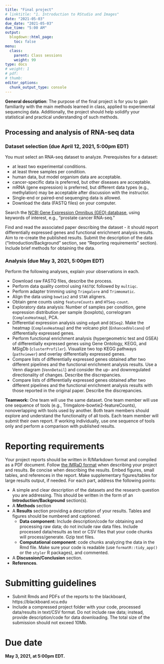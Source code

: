 ```yaml
---
title: "Final project"
# linktitle: "1. Introduction to RStudio and Images"
date: "2021-05-03"
due_date: "2021-05-03"
due_time: "5:00 AM"
output:
  blogdown::html_page:
    toc: false
menu:
  class:
    parent: Class sessions
    weight: 99
type: docs
# weight: 1 
# pdf: 
# thumb: 
editor_options: 
  chunk_output_type: console
---
```



**General description**: The purpose of the final project is for you to gain familiarity with the main methods learned in class, applied to experimental sequencing data. Additionally, the project should help solidify your statistical and practical understanding of such methods.

<!--For your project, you are required to complete two parts - 1) processing and analysis of raw RNA-seq data and 2) performing integrative analysis of two types of processed TCGA data, e.g., gene expression and methylation, or gene expression and ATAC-seq.-->

## Processing and analysis of RNA-seq data

### Dataset selection (due April 12, 2021, 5:00pm EDT)

You must select an RNA-seq dataset to analyze. Prerequisites for a dataset: 

- at least two experimental conditions.
- at least three samples per condition.
- human data, but model organism data are acceptable.
- cancer-specific data is preferred, but other diseases are acceptable.
- mRNA (gene expression) is preferred, but different data types (e.g., methylation) may be acceptable after discussion with the instructor.
<!--- your own data permitted after discussion with the instructor.-->
- Single-end or paired-end sequenging data is allowed.
- Download the data (FASTQ files) on your computer.

<!--Choose experimental condition of interest (e.g., a particular cancer type, environmental exposure, immunologic or neurologic disease). -->Search the [NCBI Gene Expression Omnibus (GEO) database](http://www.ncbi.nlm.nih.gov/geo/), using keywords of interest, e.g., "prostate cancer RNA-seq." 

Find and read the associated paper describing the dataset - it should report differentially expressed genes and functional enrichment analysis results. Aim to re-create the published results. Submit the description of the data ("Introduction/Background" section, see "Reporting requirements" section).  Include brief methods for obtaining the data.

### Analysis (due May 3, 2021, 5:00pm EDT)

Perform the following analyses, explain your observations in each.

- Download raw FASTQ files, describe the process.
- Perform data quality control using `FASTQC` followed by `multiqc`.
- Perform adapter trimming using `Trimgalore` and `Trimmomatic`.
- Align the data using `bowtie2` and `STAR` aligners.
- Obtain gene counts using `featureCounts` and `HTSeq-count`.
- Exploratory data analysis: Number of samples per condition, gene expression distribution per sample (boxplots), correlogram (`ComplexHeatmap`), PCA.
- Differential expression analysis using `edgeR` and `DESeq2`. Make the heatmap (`ComplexHeatmap`) and the volcano plot (`EnhancedVolcano`) of differentially expressed genes.
- Perform functional enrichment analysis (hypergeometric test and GSEA) of differentially expressed genes using Gene Ontology, KEGG, and MSigDb (`clusterProfiler`). Visualize two top KEGG pathways (`pathviewer`) and overlay differentially expressed genes.
- Compare lists of differentially expressed genes obtained after two different pipelines and the functional enrichment analysis results. Use a Venn diagram (`VennDetail`) and consider the up- and downregulated directionality of changes. Describe the discrepancies. 
- Compare lists of differentially expressed genes obtained after two different pipelines and the functional enrichment analysis results with those reported in the original paper. Describe the discrepancies.

**Teamwork:** One team will use the same dataset. One team member will use one sequence of tools (e.g., Trimgalore-bowtie2-featureCounts), nonoverlapping with tools used by another. Both team members should explore and understand the functionality of all tools. Each team member will submit their own report. If working individually, use one sequence of tools only and perform a comparison with published results.


<!--
## 2. Integrative analysis of two types of processed TCGA data

Use Breast Cancer (BRCA) TCGA data. Select two data types, one should be RNA-seq and another may be ATAC-seq, DNA methylation, or other. Note that the additional data type should be considered in the context of genes, e.g., ATAC-seq peaks should be mapped to the nearby genes. Explore [GDC TCGA Breast Cancer (BRCA)](https://xenabrowser.net/datapages/?cohort=GDC%20TCGA%20Breast%20Cancer%20(BRCA)&removeHub=https%3A%2F%2Fxena.treehouse.gi.ucsc.edu%3A443) or [curatedTCGAData](	https://bioconductor.org/packages/curatedTCGAData/) data access options.

Perform the following analyses, explain your observations in each.

- Perform exploratory data analysis on gene expression - number of samples (total, and in each PAM50 subtype), number of genes, gene expression type (counts, RPKM/FPKM, TPM) and scale (raw or $log_2$), was the data normalized. Make a PCA plot (and/or, MDS, tSNE plots) colored by PAM50 subtypes.
    - Repeat for another data type.
- Select samples for two breast cancer subtypes from the "PAM50Call_RNAseq" annotation, e.g., "Basal" and "LumA." Perform differential expression analysis between the two conditions using `edgeR` and `DESeq2`. Compare the results, explain the discrepancies.
    - Repeat for another data type.
- Plot gene expression (X-axis) vs. another data type (Y-axis) levels for the differentially expressed genes. Select groups of genes with concordant changes, i.e., upregulated genes with decreased methylation level.
- Perform functional enrichment analysis of concordant and discordant groups of differentially expressed genes.
-->


# Reporting requirements

Your project reports should be written in R/Markdown format and compiled as a PDF document. Follow [the IMRaD format](https://writingcenter.gmu.edu/guides/writing-an-imrad-report) when describing your project and results. Be concise when describing the results. Embed figures, small tables, and references in the report. Make supplementary figures/tables for large results output, if needed. For each part, address the following points:

- A simple and clear description of the datasets and the research question you are addressing. This should be written in the form of an **Introduction/Background** section(s).
-  A **Methods** section
-  A **Results** section providing a description of your results. Tables and figures should be numbered and captioned.
    - **Data component:** Include description/code for obtaining and processing raw data; do not include raw data files. Include processed data/results as text or CSV files that your code chunks will process/generate. Gzip text files.
    - **Computational component**: code chunks analyzing the data in the Rmd file. Make sure your code is readable (use `formatR::tidy_app()` or the `styler` R packages), and commented.
- A **Discussion/Conclusion** section. 
- **References**.

# Submitting guidelines

- Submit Rmds and PDFs of the reports to the blackboard, https://blackboard.vcu.edu
- Include a compressed project folder with your code, processed data/results in text/CSV format. Do not include raw data; instead, provide description/code for data downloading. The total size of the submission should not exceed 10Mb.

# Due date

**May 3, 2021, at 5:00pm EDT.**
